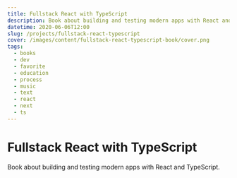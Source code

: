 ```yaml
---
title: Fullstack React with TypeScript
description: Book about building and testing modern apps with React and TypeScript.
datetime: 2020-06-06T12:00
slug: /projects/fullstack-react-typescript
cover: /images/content/fullstack-react-typescript-book/cover.png
tags:
  - books
  - dev
  - favorite
  - education
  - process
  - music
  - text
  - react
  - next
  - ts
---
```


# Fullstack React with TypeScript

Book about building and testing modern apps with React and TypeScript.

<Redirect to="https://www.newline.co/fullstack-react-with-typescript" />
